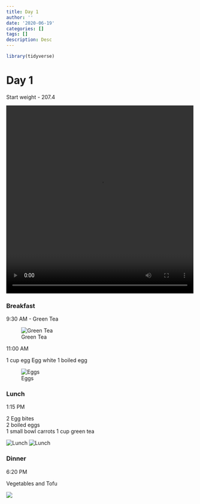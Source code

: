 ```yaml
---
title: Day 1
author: ''
date: '2020-06-19'
categories: []
tags: []
description: Desc
---
```


```r
library(tidyverse)

```

# Day 1

Start weight - 207.4

<video width="500" height="500" controls>
  <source src="./vid/start.MOV" type="video/mp4">
</video>

### Breakfast

9:30 AM - Green Tea

![Green Tea](/img/tea1.jpg)

11:00 AM

1 cup egg Egg white
1 boiled egg

![Eggs](/img/breakfast1.jpg)

### Lunch

1:15 PM

2 Egg bites<br>
2 boiled eggs<br>
1 small bowl carrots
1 cup green tea

![Lunch](/img/lunch1.jpg)
![Lunch](/img/lunch1_1.jpg)

### Dinner

6:20 PM

Vegetables and Tofu

![](/img/dinner1.jpg)
